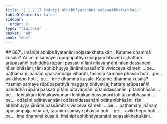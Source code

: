 ```yaml
---
title: "2.1.2.17 Imānipi abhibhāyatanāni soḷasakkhattukāni."
tableOfContents: false
sidebar:
  order: 9
type: "tipitaka"
basket: "ab"
book: "dhs"
---
```



<DynamicBreadcrumb />

<Paragraph type="center" book="dhs">
## 687\. Imānipi abhibhāyatanāni soḷasakkhattukāni.
</Paragraph>

<Division number="246" book="dhs" bookNo="29" page="64">

<Paragraph number="688" book="dhs">
Katame dhammā kusalā? Yasmiṃ samaye rūpūpapattiyā maggaṃ bhāveti ajjhattaṃ arūpasaññī bahiddhā rūpāni passati nīlāni nīlavaṇṇāni nīlanidassanāni nīlanibhāsāni, tāni abhibhuyya jānāmi passāmīti vivicceva kāmehi …pe…  paṭhamaṃ jhānaṃ upasampajja viharati, tasmiṃ samaye phasso hoti …pe…  avikkhepo hoti …pe…  ime dhammā kusalā.
</Paragraph>

</Division>
<Division number="247" book="dhs" bookNo="29" page="65">

<Paragraph number="689" book="dhs">
Katame dhammā kusalā? Yasmiṃ samaye rūpūpapattiyā maggaṃ bhāveti ajjhattaṃ arūpasaññī bahiddhā rūpāni passati pītāni pītavaṇṇāni pītanidassanāni pītanibhāsāni …pe…  lohitakāni lohitakavaṇṇāni lohitakanidassanāni lohitakanibhāsāni …pe…  odātāni odātavaṇṇāni odātanidassanāni odātanibhāsāni, tāni abhibhuyya jānāmi passāmīti vivicceva kāmehi …pe…  paṭhamaṃ jhānaṃ upasampajja viharati, tasmiṃ samaye phasso hoti …pe…  avikkhepo hoti …pe…  ime dhammā kusalā.

</Paragraph>
</Division>

<Paragraph number="690" type="center" book="dhs">
Imānipi abhibhāyatanāni soḷasakkhattukāni.
</Paragraph>